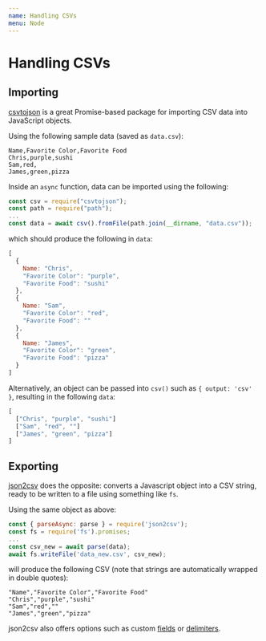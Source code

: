 ---
name: Handling CSVs
menu: Node
---

# Handling CSVs

## Importing

[csvtojson](https://www.npmjs.com/package/csvtojson) is a great Promise-based package for importing CSV data into JavaScript objects.

Using the following sample data (saved as `data.csv`):

```
Name,Favorite Color,Favorite Food
Chris,purple,sushi
Sam,red,
James,green,pizza
```

Inside an `async` function, data can be imported using the following:

```js
const csv = require("csvtojson");
const path = require("path");
...
const data = await csv().fromFile(path.join(__dirname, "data.csv"));
```

which should produce the following in `data`:

<!-- prettier-ignore-start -->
```js
[
  {
    Name: "Chris",
    "Favorite Color": "purple",
    "Favorite Food": "sushi"
  },
  {
    Name: "Sam",
    "Favorite Color": "red",
    "Favorite Food": ""
  },
  {
    Name: "James",
    "Favorite Color": "green",
    "Favorite Food": "pizza"
  }
]
```
<!-- prettier-ignore-end -->

Alternatively, an object can be passed into `csv()` such as `{ output: 'csv' }`, resulting in the following `data`:

<!-- prettier-ignore-start -->
```js
[
  ["Chris", "purple", "sushi"]
  ["Sam", "red", ""]
  ["James", "green", "pizza"]
]
```
<!-- prettier-ignore-end -->

## Exporting

[json2csv](https://www.npmjs.com/package/json2csv) does the opposite: converts a Javascript object into a CSV string, ready to be written to a file using something like `fs`.

Using the same object as above:

```js
const { parseAsync: parse } = require('json2csv');
const fs = require('fs').promises;
...
const csv_new = await parse(data);
await fs.writeFile('data_new.csv', csv_new);
```

will produce the following CSV (note that strings are automatically wrapped in double quotes):

```
"Name","Favorite Color","Favorite Food"
"Chris","purple","sushi"
"Sam","red",""
"James","green","pizza"
```

json2csv also offers options such as custom [fields](https://www.npmjs.com/package/json2csv#example-fields-option) or [delimiters](https://www.npmjs.com/package/json2csv#example-5).
